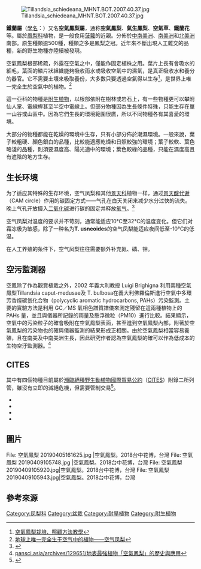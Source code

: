 {{noteTA
|1= zh-cn:菠萝; zh-tw:鳳梨; zh-hk:菠蘿; zh-sg:黄梨
}}
{{Automatic taxobox
| name = 空氣鳳梨
| image = Tillandsia fasciculata.JPG
| image_width = 250px
| image_caption = ''Tillandsia fasciculata''
| divisio = [[被子植物門|被子植物門]] Magnoliophyta
| taxon = Tillandsia
}}

[[File:Tillandsia_schiedeana_MHNT.BOT.2007.40.37.jpg|thumb]]

'''鐵蘭屬'''（[[學名|學名]]：''{{lang|la|Tillandsia}}''）又名'''空氣鳳梨屬'''，通称'''空氣鳳梨'''、'''氣生鳳梨'''、'''空氣草'''、'''鐵蘭花'''等。屬於[[鳳梨科|鳳梨科]]植物，是一般食用[[菠蘿|菠蘿]]的近親。分佈於[[中南美洲|中南美洲]]、[[南美洲|南美洲]]和[[北美洲|北美洲]]南部。原生種類逾500種，種類之多是鳳梨之冠。近年來不斷出現人工雜交的品種，新的野生物種亦陸續被發現。

空氣鳳梨根部稀疏，外露在空氣之中，僅能作固定植株之用。葉片上長有會吸水的細毛，葉面的鱗片狀組織能夠吸收雨水或吸收空氣中的濕氣，是真正吸收水和養分的器官。它不需要土壤來吸取養份，大多數只要透過空氣得以生存<ref>[https://succuland.com.tw/brands-project/how-to-grow-and-care-air-plant/ 空氣鳳梨栽培、照顧方法教學]</ref>，是世界上唯一完全生於空氣中的植物。<ref>[http://wemedia.ifeng.com/57351440/wemedia.shtml 地球上唯一完全生于空气中的植物——空气凤梨]</ref>

這一亞科的物種是[[附生植物|附生植物]]，以根部依附在樹林或岩石上，有一些物種更可以攀附仙人掌、電線桿甚至半空中電線上。但部分物種因為生長條件特殊，只能生存在單一山谷或山區中。因為它們生長的環境範圍很廣，所以不同物種各有其喜愛的環境。

大部分的物種都能在乾燥的環境中生存，只有小部分佈於潮濕環境。一般來說，葉子較粗硬、顏色銀白的品種，比較能適應乾燥和日照較強的環境；葉子較軟、葉色略淺的品種，則須要濕度高、陽光適中的環境；葉色較綠的品種，只能在濕度高且有遮陰的地方生存。

==生长环境==
为了适应其特殊的生存环境，空气凤梨和其他[[景天科|景天科]]{{dubious|reason=和infobox不符}}植物一样，通过[[景天酸代谢|景天酸代谢]]（CAM circle）作用的碳固定方式——气孔在白天关闭来减少水分过快的流失。晚上气孔开放摄入[[二氧化碳|二氧化碳]]进行碳的固定并释放[[氧气|氧气]]。<ref>{{cite book |author=David H. Benzing |year=2008 |title=Vascular Epiphytes: General Biology and Related Biota |publisher=[[Cambridge_University_Press|Cambridge University Press]] |isbn=9780521048958 |page=53 |url=https://books.google.co.uk/books?id=-uqLQfbXl-kC&pg=PA53}}</ref>

空气凤梨对温度的要求并不苛刻，通常能适应10℃至32℃的温度变化。但它们对霜冻极为敏感，除了一种名为'''T. usneoides'''的空气凤梨能适应夜间低至-10℃的低温。

在人工养殖的条件下，空气凤梨往往需要额外补充氮、磷、钾。

==空污監測器==
空鳳除了作為觀賞植栽之外，2002 年義大利教授 Luigi Brighigna 利用兩種空氣鳳梨Tillandsia caput-medusae及 T. bulbosa在義大利佛羅倫斯進行空氣中多環芳香烴碳氫化合物（polycyclic aromatic hydrocarbons, PAHs）污染監測。主要的實驗方法是利用 GC／MS 氣相色譜質譜儀來測定殘留在這兩種植物上的 PAHs 量，並且與儀器所記錄的雨量及懸浮微粒（PM10）進行比較。結果顯示，空氣中的污染粒子的確會吸附在空氣鳳梨表面，甚至進到空氣鳳梨內部，附著於空氣鳳梨的污染物也的確與儀器監測的結果形成正相關。由於空氣鳳梨相當容易養殖，且在南美及中南美洲生長，因此研究作者認為空氣鳳梨的確可以作為低成本的生物空汙監測器。<ref>[https:// pansci.asia/archives/129651/地表最強植物「空氣鳳梨」的歷史與應用]</ref>

==CITES==
其中有四個物種目前屬於[[瀕臨絕種野生動植物國際貿易公約|瀕臨絕種野生動植物國際貿易公約]]（[[CITES|CITES]]）附錄二所列管，雖沒有立即的滅絕危機，但需要管制交易<ref>{{cite web|title=Appendices I, II and III  valid from 5 February 2015*|url=http://www.cites.org/eng/app/appendices.php|website=CITES|accessdate=23 February 2015}}</ref>。
*{{lang|la|''Tillandsia harrisii''}} 	 
*{{lang|la|''Tillandsia kammii''}} 		 
*{{lang|la|''Tillandsia mauryana''}} 	 
*{{lang|la|''Tillandsia xerographica''}} 	
== 圖片 ==
<gallery>
File: 空氣鳳梨 20190405161625.jpg |空氣鳳梨。2018台中花博，台灣
File: 空氣鳳梨 20190409105748.jpg |空氣鳳梨。2018台中花博，台灣
File: 空氣鳳梨 20190409105920.jpg|空氣鳳梨。2018台中花博，台灣
File: 空氣鳳梨 20190409105943.jpg|空氣鳳梨。2018台中花博，台灣
</gallery>

== 參考來源 ==
<references />

{{Commons|Tillandsia|空氣鳳梨}}

{{Authority control}}
{{Taxonbar|from=Q157270}}

[[Category:凤梨科|Category:凤梨科]]
[[Category:盆栽|Category:盆栽]]
[[Category:耐旱植物|Category:耐旱植物]]
[[Category:附生植物|Category:附生植物]]